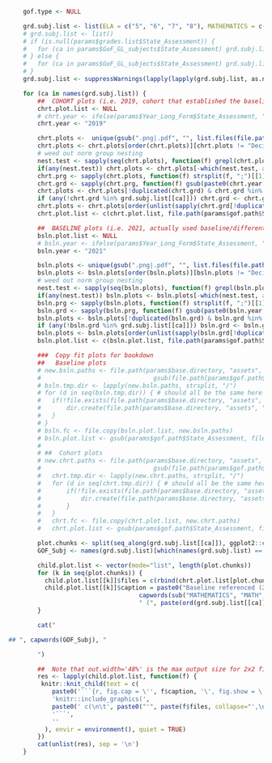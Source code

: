 
```r
	gof.type <- NULL

	grd.subj.list <- list(ELA = c("5", "6", "7", "8"), MATHEMATICS = c("5", "6", "7", "8"))
	# grd.subj.list <- list()
	# if (is.null(params$grades.list$State_Assessment)) {
	# 	for (ca in params$GoF_GL_subjects$State_Assessment) grd.subj.list[[ca]] <- params$sgp.grades$State_Assessment
	# } else {
	# 	for (ca in params$GoF_GL_subjects$State_Assessment) grd.subj.list[[ca]] <- params$grades.list$State_Assessment[[ca]] %w/o% "EOCT"
	# }
	grd.subj.list <- suppressWarnings(lapply(lapply(grd.subj.list, as.numeric), sort))  #  make numeric for re-order when grades >= 10 present

	for (ca in names(grd.subj.list)) {
		##  COHORT plots (i.e. 2019, cohort that established the baseline)
		chrt.plot.list <- NULL
		# chrt.year <- ifelse(params$Year_Long_Form$State_Assessment, "2018_2019", "2019")
		chrt.year <- "2019"

		chrt.plots <-  unique(gsub(".png|.pdf", "", list.files(file.path(params$gof.path$State_Assessment, paste0(ca, ".", chrt.year, ".", "BASELINE", gof.type)))))
		chrt.plots <- chrt.plots[order(chrt.plots)][chrt.plots != "Decile_Tables"]
		# weed out norm group nesting
		nest.test <- sapply(seq(chrt.plots), function(f) grepl(chrt.plots[f], chrt.plots[-f]))
		if(any(nest.test)) chrt.plots <- chrt.plots[-which(nest.test, arr.ind = TRUE)[,2]]
		chrt.prg <- sapply(chrt.plots, function(f) strsplit(f, ";")[[1]])
		chrt.grd <- sapply(chrt.prg, function(f) gsub(paste0(chrt.year, "_", sub("MATHEMATICS", "MATH", ca), "_"), "", f[1]))
		chrt.plots <- chrt.plots[!duplicated(chrt.grd) & chrt.grd %in% grd.subj.list[[ca]]]
		if (any(!chrt.grd %in% grd.subj.list[[ca]])) chrt.grd <- chrt.grd[chrt.grd %in% grd.subj.list[[ca]]]
		chrt.plots <- chrt.plots[order(unlist(sapply(chrt.grd[!duplicated(chrt.grd)], as.numeric)))] # re-order for grades >= 10
		chrt.plot.list <- c(chrt.plot.list, file.path(params$gof.path$State_Assessment, paste0(ca, ".", chrt.year, ".", "BASELINE", gof.type), paste0(chrt.plots[!is.na(chrt.plots)], ".png")))

		##  BASELINE plots (i.e. 2021, actually used baseline/different cohort than used to create baseline)
		bsln.plot.list <- NULL
		# bsln.year <- ifelse(params$Year_Long_Form$State_Assessment, "2020_2021", "2021")
		bsln.year <- "2021"

		bsln.plots <- unique(gsub(".png|.pdf", "", list.files(file.path(params$gof.path$State_Assessment, paste0(ca, ".", bsln.year, ".", "BASELINE", gof.type)))))
		bsln.plots <- bsln.plots[order(bsln.plots)][bsln.plots != "Decile_Tables"]
		# weed out norm group nesting
		nest.test <- sapply(seq(bsln.plots), function(f) grepl(bsln.plots[f], bsln.plots[-f]))
		if(any(nest.test)) bsln.plots <- bsln.plots[-which(nest.test, arr.ind = TRUE)[,2]]
		bsln.prg <- sapply(bsln.plots, function(f) strsplit(f, ";")[[1]])
		bsln.grd <- sapply(bsln.prg, function(f) gsub(paste0(bsln.year, "_", sub("MATHEMATICS", "MATH", ca), "_"), "", f[1]))
		bsln.plots <- bsln.plots[!duplicated(bsln.grd) & bsln.grd %in% grd.subj.list[[ca]]]  #  additional removal of dups needed for Utah
		if (any(!bsln.grd %in% grd.subj.list[[ca]])) bsln.grd <- bsln.grd[bsln.grd %in% grd.subj.list[[ca]]]
		bsln.plots <- bsln.plots[order(unlist(sapply(bsln.grd[!duplicated(bsln.grd)], as.numeric)))] # re-order for grades >= 10
		bsln.plot.list <- c(bsln.plot.list, file.path(params$gof.path$State_Assessment, paste0(ca, ".", bsln.year, ".", "BASELINE", gof.type), paste0(bsln.plots[!is.na(bsln.plots)], ".png")))

		###  Copy fit plots for bookdown
		##   Baseline plots
		# new.bsln.paths <- file.path(params$base.directory, "assets", "Goodness_of_Fit",
		# 	                            gsub(file.path(params$gof.path$State_Assessment, ""), "", bsln.plot.list, fixed=TRUE))
		# bsln.tmp.dir <- lapply(new.bsln.paths, strsplit, "/")
		# for (d in seq(bsln.tmp.dir)) { # should all be the same here (same content area) and only once
		# 	if(!file.exists(file.path(params$base.directory, "assets", "Goodness_of_Fit", tail(bsln.tmp.dir[[d]][[1]], 2)[1]))) {
		# 		dir.create(file.path(params$base.directory, "assets", "Goodness_of_Fit", tail(bsln.tmp.dir[[d]][[1]], 2)[1]), recursive=TRUE)
		# 	}
		# }
		# bsln.fc <- file.copy(bsln.plot.list, new.bsln.paths)
		# bsln.plot.list <- gsub(params$gof.path$State_Assessment, file.path(params$base.directory, "assets", "Goodness_of_Fit"), bsln.plot.list, fixed=TRUE)
		#
		# ##  Cohort plots
		# new.chrt.paths <- file.path(params$base.directory, "assets", "Goodness_of_Fit",
		# 	                            gsub(file.path(params$gof.path$State_Assessment, ""), "", chrt.plot.list, fixed=TRUE))
		# 	chrt.tmp.dir <- lapply(new.chrt.paths, strsplit, "/")
		# 	for (d in seq(chrt.tmp.dir)) { # should all be the same here (same content area) and only once
		# 		if(!file.exists(file.path(params$base.directory, "assets", "Goodness_of_Fit", tail(chrt.tmp.dir[[d]][[1]], 2)[1]))) {
		# 			dir.create(file.path(params$base.directory, "assets", "Goodness_of_Fit", tail(chrt.tmp.dir[[d]][[1]], 2)[1]), recursive=TRUE)
		# 		}
		# 	}
		# 	chrt.fc <- file.copy(chrt.plot.list, new.chrt.paths)
		# 	chrt.plot.list <- gsub(params$gof.path$State_Assessment, file.path(params$base.directory, "assets", "Goodness_of_Fit"), chrt.plot.list, fixed=TRUE)

		plot.chunks <- split(seq_along(grd.subj.list[[ca]]), ggplot2::cut_interval(seq_along(grd.subj.list[[ca]]), length=2))
		GOF_Subj <- names(grd.subj.list)[which(names(grd.subj.list) == ca)]

		child.plot.list <- vector(mode="list", length(plot.chunks))
		for (k in seq(plot.chunks)) {
		  child.plot.list[[k]]$files = c(rbind(chrt.plot.list[plot.chunks[[k]]], bsln.plot.list[plot.chunks[[k]]]))
		  child.plot.list[[k]]$caption = paste0("Baseline referenced (2019 left, 2021 right) fit plots for ",
									capwords(sub("MATHEMATICS", "MATH", GOF_Subj)),
									" (", paste(ord(grd.subj.list[[ca]][plot.chunks[[k]]]), collapse = " and "), " grades)")
		}

		cat("

## ", capwords(GOF_Subj), "

		")

		##  Note that out.width='48%' is the max output size for 2x2 fit plots currently in pagedown
		res <- lapply(child.plot.list, function(f) {
		 knitr::knit_child(text = c(
		    paste0('```{r, fig.cap = \'', f$caption, '\', fig.show = \'hold\', out.width=\'48%\', out.extra=\'data-prefix=\"Figure\"\', results=\'asis\', echo=FALSE}'),
		    'knitr::include_graphics(',
		    paste0(' c(\n\t', paste0("'", paste(f$files, collapse="',\n\t'"), "'"), '), error = FALSE)'),
		    '```',
		    ''
		  ), envir = environment(), quiet = TRUE)
		})
		cat(unlist(res), sep = '\n')
	}
```
